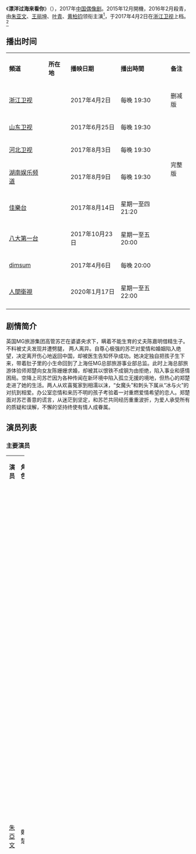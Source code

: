 {{Distinguish|令人垂涎之島|魚躍奇緣}}
{{Infobox Television
| show_name            = 漂洋过海来看你
| original_name        = Across The Ocean To See You
| image                = 电视剧漂洋过海来看你海報.jpg
| caption              = 海報
| show_name_2          =
| genre                = [[偶像剧|偶像剧]]
| format               = 
| creator              = 
| developer            = 
| writer               = 姚瑶
| director             = [[陈铭章|陈铭章]]
| creative_director= 
| presenter            =   
| starring             ={{Nowrap begin}}[[朱亚文|朱亚文]]、[[王丽坤|王丽坤]]、[[叶青_(演员)|叶青]]、[[黄柏钧|黄柏钧]]{{Nowrap end}}
| judges               = 
| voices               = 
| narrated             = 
| theme_music_composer = 
| opentheme            = 
| endtheme             = 
| composer             = 
| country              = {{CHN}}
| language             = [[汉语普通话|汉语普通话]]
| num_seasons          = <!-- or num_series -->
| num_episodes         = 26集<br>44集（完整版）
| list_episodes        = 
| slogan               =
| executive_producer   = 
| supervising_producer =
| producer             = 姚瑶
| editor               = 
| location             = 
| cinematography       =
| camera               = 
| runtime              = 45分钟
| company              = {{Nowrap begin}}上海红圈影业<br>空中银河文化传媒{{Nowrap end}}
| distributor          = 
| channel              = [[浙江卫视|浙江卫视]]
| picture_format       = 
| audio_format         = 
| first_run            = {{CHN}}
| first_aired          = {{start date|2017|04|02}}
| last_aired           = {{end date|2017|04|16}}
| status               = 
| preceded_by          = 
| followed_by          = 
| related              = 
| website              = 
| production_website   = 
}}
《'''漂洋过海来看你'''》（{{lang-en|'''''Across The Ocean To See You'''''}}），2017年[[中国|中国]][[偶像剧|偶像剧]]。2015年12月開機，2016年2月殺青，由[[朱亚文|朱亚文]]、[[王丽坤|王丽坤]]、[[叶青_(演员)|叶青]]、[[黄柏钧|黄柏钧]]领衔主演<ref>{{Cite web |url=http://ent.qq.com/a/20160323/025024.htm |title=《漂洋过海来看你》曝片花 朱亚文撩妹王丽坤 |access-date=2017-03-14 |archive-date=2021-01-16 |archive-url=https://web.archive.org/web/20210116055836/https://ent.qq.com/a/20160323/025024.htm |dead-url=no }}</ref>，于2017年4月2日在[[浙江卫视|浙江卫视]]上档。<ref>{{Cite web |url=http://www.kaixian.tv/gd/2017/0223/557969.html |title=流量小主抢尽风头 荧屏画风将迎突变 |access-date=2017-03-14 |archive-date=2017-03-14 |archive-url=https://web.archive.org/web/20170314152349/http://www.kaixian.tv/gd/2017/0223/557969.html |dead-url=no }}</ref>

== 播出时间 ==
{{Note24hUTC+8}}
{| class="wikitable" style="text-align:center"
|'''頻道'''|| '''所在地'''|| '''播映日期'''|| '''播出時間'''|| '''备注'''
|-
|[[浙江卫视|浙江卫视]]||rowspan="4"|{{CHNML}}||2017年4月2日|| 每晚 19:30||删减版
|-
|[[山东卫视|山东卫视]]||2017年6月25日|| 每晚 19:30||rowspan="4"|完整版
|-
|[[河北卫视|河北卫视]]||2017年8月3日|| 每晚 19:30
|-
|[[湖南广播电视台娱乐频道|湖南娱乐频道]]||2017年8月9日|| 每晚 19:30
|-
|[[佳樂台|佳樂台]]||{{SIN}}||2017年8月14日|| 星期一至四 21:20
|-
|[[八大第一台|八大第一台]]||{{TWN}}||2017年10月23日||星期一至五20:00||
|-
|[[dimsum|dimsum]]
|{{MYS}}
|2017年4月6日 
|每晚 20:00
|
|-
|[[人間衛視|人間衛視]]||{{TWN}}||2020年1月17日||星期一至五22:00||
|-
|}

== 剧情简介 == 
英国MG旅游集团高管苏芒在婆婆央求下，瞒着不能生育的丈夫陈嘉明借精生子。不料被丈夫发现并遭劈腿， 两人离异。自尊心极强的苏芒对爱情和婚姻陷入绝望，决定离开伤心地返回中国，却被医生告知怀孕成功。她决定独自把孩子生下来，带着肚子里的小生命回到了上海任MG总部旅游事业部总监。此时上海总部旅游体验师郑楚向女友陈姗姗求婚，却被其以恨铁不成钢为由拒绝，陷入事业和感情困局。空降上司苏芒因为各种传闻在新环境中陷入孤立无援的境地，但热心的郑楚走进了她的生活。两人从欢喜冤家到相濡以沫，“女魔头”和刺头下属从“冰与火”的对抗到相爱。办公室恋情和来历不明的孩子考验着一对重燃爱情希望的恋人。郑楚面对苏芒善意的谎言，从迷茫到坚定，和苏芒共同经历重重波折，为爱人承受所有的质疑和误解，不懈的坚持终使有情人成眷属。

==演员列表==
=== 主要演员 ===
{|class="wikitable" width="100%" style="text-align:center"
|- style="background:green; color:snow" align=center
|width="12%"|'''演员''' || width="12%"|'''角色''' ||'''介绍'''
|-
|[[朱亞文|朱亞文]]||鄭楚||align=left|國際旅遊集團的時尚旅遊體驗師。陽光帥氣，風趣幽默，貨真價實的暖男一枚，然而又會有一些潔癖强迫症的人設。看似嘻嘻哈哈但做事認真負責，因為自己注重細節不馬虎的處事原則，而常被酒店投訴，因此在工作中不被重用，巧遇蘇芒，蘇芒故意讓酒店員工拿金錢試探以獲得好評，了解其為人認真老實因此得到重用，因此產生情愫。
|-
|[[王麗坤|王麗坤]]||蘇芒||align=left|在英國嫁入豪門，因婆婆知道自己兒子不孕，建議蘇芒人工受孕，被丈夫知道誤解而被迫離婚；透過閨蜜介紹至國際旅遊集團的旅遊事業部總監，是顏值高智商高的“雙高”職場精英，雖然外表强勢實則内心柔軟神經大條，工作上雷厲風行，生活中却有些蠢萌，是鄭楚的上司也是鄰居。
|-
|[[葉青_(演员)|葉青]]||唐果果||align=left|唐明的妹妹，選秀出身的當紅歌手，熱愛唱歌。性格直爽，得知鄭楚分手後瘋狂追求死纏爛打。偶然認識蘇暢，兩人不打不相識成為情侶。
|-
|[[黄柏鈞|黄柏鈞]]||唐明||align=left|鄭楚哥們，海歸醫學博士。英俊沉穩，感情細腻敏感，也因此给愛他的人留下了不滅的傷痛。喜歡嚴曉秋。
|}

=== 其他演员 ===
{|class="wikitable" width="100%" style="text-align:center"
|- style="background:green; color:snow" align=center
|width="12%"|'''演员''' || width="12%"|'''角色''' ||'''介绍'''
|-
|[[王彦霖|王彦霖]]||蘇暢|| align="left" |蘇芒的弟弟，愛耍小聰明，好高騖遠却總不着調。開了一家魔術店，與唐果果邂逅，成為了歡喜冤家。 
|-
|[[谢帅|谢帅]]||Tony||align=left|唐果果的經紀人。 
|-
|[[高洋_(演员)|高洋]]||嚴曉秋|| align="left" |陳姗姗的姐姐，因父母離異自小分開。珠寶公司設計師助理，頗具設計天分，喜愛旅行。喜歡唐明。
|-
|[[马秋子|马秋子]]||陳姗姗|| align="left" |鄭楚從學生時代起的女友，也是嚴曉秋的妹妹。因不理解鄭楚在職業上的堅持，以恨鐵不成鋼為由拒絕了鄭楚的求婚，喜歡男友的哥們唐明，要求姐姐退出。 
|-
|[[温碧霞|温碧霞]]||鄭美玲|| align="left" |鄭楚的姑姑，中國知名時尚内衣品牌艾美集團董事長。生活精緻，内心孤獨，對鄭楚視如己出。 
|-
|[[连凯|连凯]]||費奕|| align="left" |MG旅游集團中國總部市場部總監，典型職場鐵腕精英。前妻因難產去世，遇到蘇芒後對感情觀死灰復燃。 
|-
|[[杨恭如|杨恭如]]||蔡玲||align=left|蘇芒的閨蜜、在英國的同事，在工作和生活上都給予蘇芒很大支持。 
|-
|[[贺彬|贺彬]]||陳嘉明|| align="left" |蘇芒前夫。 
|-
|[[張國柱_(演員)|張國柱]]||唐泰||align=left|唐明、唐果果父親。 
|-
|[[杜十五|杜十五]]|| Ella||align=left|蘇芒助理。 
|-
|[[袁文康|袁文康]]||Krief||align=left|幫助蘇芒做人工受孕的醫生。 
|-
|}

== 电视剧歌曲 ==
{{tracklist
| collapsed       = 
| headline        = 
| extra_column    = 演唱
| total_length    = 
| all_writing     = 
| all_lyrics      = 
| all_music       =
| title1         = 《漂洋过海来看你》
| note1          = 主题曲
| writing1        =  [[李宗盛|李宗盛]]
| lyrics1        =  [[李宗盛|李宗盛]]
| music1         = 
| extra1         = [[王丽坤|王丽坤]]、[[朱亚文|朱亚文]]
| length1        = 
| title2         = 《等》
| note2          = 插曲、片尾曲
| lyrics2        = 
| music2         = 
| extra2         = [[严艺丹|严艺丹]]
| length2        = 
| title3         = 《方向感全部都已经彻底失灵啦》
| note3          = 插曲
| writer3        = 
| lyrics3        = 
| music3         = 
| extra3         = [[严艺丹|严艺丹]]
| length3        = 
| title4         = 《敲 喜欢你》
| note4          = 插曲
| writer4        = 
| lyrics4        = 
| music4         = 
| extra4         = [[严艺丹|严艺丹]]、[[叶青_(演员)|叶青]]
| length4        = 
| title5         = 《敲 喜欢你》（獨唱版）
| note5          = 插曲
| writer5        = 
| lyrics5        = 
| music5         = 
| extra5         = [[叶青_(演员)|叶青]]
| length5        = 
}}

==收視率==
{{收视率表格
| 收视地区 = {{CHN}}
| 表格宽度 = 95%
| 標題背景顏色 = #F0E68C
| 字号 = 95%
| 频道 = 浙江卫视
| 首播 = yes
| 多数据来源 = yes
| 数据来源 = CSM52城市网
| 数据来源1 = CSM全国网
| 数据来源2 = CSM16省网
| num_column = 12
| num_row = 2
| 备注 = yes
| 备注宽度 = 25%
}}
|-
| 1-2 || {{FULLDATE|time=2017-4-2}} ||0.891||2.821||3||0.75||2.48||4||rowspan="3" colspan="3"|暫缺|| align="left" |
|-
| 3-4 || {{FULLDATE|time=2017-4-3}} ||1.005||3.279||3||0.91||3.03||3|| align="left" |
|-
| 5-6 || {{FULLDATE|time=2017-4-4}} ||0.953||2.995||5||0.77||2.57||4|| align="left" |
|-
| 7-8 || {{FULLDATE|time=2017-4-5}} ||0.856||2.613||5||0.63||2.07||5||0.597||1.692||3|| align="left" |
|-
| 9-10 || {{FULLDATE|time=2017-4-6}} ||0.93||2.866||5||0.63||2.09||5||0.665||1.929||3|| align="left" |
|-
| 11 || {{FULLDATE|time=2017-4-7}} ||0.808||2.539||6||0.6||2.03||5||0.622||1.828||3|| align="left" |
|-
| 12 || {{FULLDATE|time=2017-4-8}} ||0.87||2.684||6||0.75||2.45||4||0.759||2.154||3|| align="left" |
|-
| 13-14 || {{FULLDATE|time=2017-4-9}} ||1.114||3.327||3||0.8||2.61||4||0.849||2.492||3|| align="left" |
|-
| 15-16 || {{FULLDATE|time=2017-4-10}} ||0.844||2.569||7||0.67||2.16||5||0.663||1.866||3|| align="left" |
|-
| 17-18 || {{FULLDATE|time=2017-4-11}} ||0.87||2.678||5||0.73||2.39||6||0.772||2.161||3|| align="left" |
|-
| 19-20 || {{FULLDATE|time=2017-4-12}} ||0.879||2.783||5||0.73||2.45||4||0.68||1.975||4|| align="left" |
|-
| 21-22 || {{FULLDATE|time=2017-4-13}} ||0.927||2.984||5||0.7||2.39||4||0.658||1.968||4|| align="left" |
|-
| 23-24 || {{FULLDATE|time=2017-4-14}} ||0.965||3.112||5||0.754||2.594||3||0.725||2.157||3|| align="left" |全國網收視排名不含央視
|-
| 25 || {{FULLDATE|time=2017-4-15}} ||0.831||2.709||3||0.76||2.65||3||0.713||2.135||3|| align="left" |
|-
| 26-27 || {{FULLDATE|time=2017-4-16}} ||1.067||3.285||3||0.94||3.12||3||0.832||2.473||3|| align="left" |
|-
!colspan="2"|平均收視||0.938||2.93||{{n/a}}|| || ||{{n/a}}|| || ||{{n/a}}||align="left" |CSM35收视0.954，份额2.926
{{收视率表格/End
| 同時段節目 = #*[[CCTV-1|CCTV-1]]：《[[北方大地|北方大地]]》
#*[[CCTV-8|CCTV-8]]：《[[和妈妈一起谈恋爱|和妈妈一起谈恋爱]]》／《[[我是幸运儿|我是幸运儿]]》
#*[[湖南卫视|湖南]]：《[[人民的名义|人民的名义]]》
#*[[东方卫视|东方]]：《[[剃刀边缘|剃刀边缘]]》（與[[北京衛視|北京]]聯播）／《[[继承人_(电视剧)|继承人]]》
#*[[江苏卫视|江苏]]：《[[一起长大|一起长大]]》／《[[白鹿原_(电视剧)|白鹿原]]》（第1集，與[[安徽衛視|安徽]]聯播）
#*[[山东卫视|山东]]：《[[黃大妮|黃大妮]]》（與[[天津衛視|天津]]聯播）
| CSM = yes
| CCTV = yes
| 其他备注 = CSM16省网排名不含央视
# 资料来源：[http://weibo.com/tvthings 卫视这些事儿] 、[http://weibo.com/u/5260565381 TV未知数] 、[http://weibo.com/u/1302186735 数据狮]、[http://weibo.com/moussehan 卫视走光了] 
}}

==参考资料==
{{Reflist}}
== 外部链接 ==
* {{Weibo|5788958396}}
== 電視節目的變遷 ==
{{電視節目的變遷
|電視台   = {{CHNML}} [[浙江卫视|浙江卫视]]
|播放檔次 = 中国蓝剧场 
|節目名稱 = 漂洋过海来看你<br/>（2017年4月2日－2017年4月16日）
|上一節目 = [[鸡毛飞上天|鸡毛飞上天]]<br/>（2017年3月2日－2017年4月1日）
|下一節目 = [[外科风云|外科风云]]<br/>（2017年4月17日－2017年5月10日）
}}
{{電視節目的變遷
|電視台   = {{SIN}} [[佳乐台|佳乐台]]
|播放檔次 = (9:00 热播剧时段)<br> 星期一至四播出 21:20<br>10月9日起 恢復星期一至五 播出
|節目名稱 = 漂洋過海來看你<br>（2017年8月14日－2017年10月25日）
|上一節目 = [[老爸當家|老爸當家]]<br>（2017年6月12日－2017年8月10日）
|下一節目 = [[人間至味是清歡|人間至味是清歡]]<br>(2017年10月26日-12月7日)
}}

{{電視節目的變遷
|電視台   = {{TWN}} [[八大第一台|八大第一台]] 
|播放檔次 = 每週一至週五 20:00 - 22:00<br>11月6日起 20:00 - 21:00
|節目名稱 = 飄洋過海來看你<br>（2017年10月23日－2017年12月4日）
|上一節目 = [[繁星四月|繁星四月]]<br/>（2017年9月26日－2017年10月20日）
|下一節目 = [[继承人_(电视剧)|继承人]]<br>（2017年12月5日－2017年12月29日）
}}

{{浙江卫视电视剧}}
{{山东卫视电视剧}}
{{DEFAULTSORT:piao}}
[[Category:中國偶像劇|Category:中國偶像劇]]
[[Category:中文連續劇|Category:中文連續劇]]
[[Category:2017年中國電視劇集|Category:2017年中國電視劇集]]
[[Category:八大電視外購電視劇|Category:八大電視外購電視劇]]